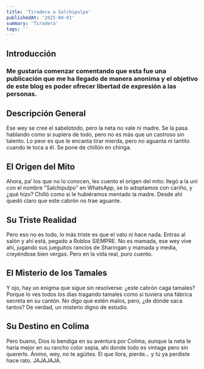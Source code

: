 ```yaml
---
title: 'Tiradera a Salchipulpo'
publishedAt: '2025-04-01'
summary: 'Tiradera'
tags: ''
---
```


## Introducción

### Me gustaria comenzar comentando que esta fue una publicación que me ha llegado de manera anonima y el objetivo de este blog es poder ofrecer libertad de expresión a las personas.

## Descripción General

Ese wey se cree el sabelotodo, pero la neta no vale ni madre. Se la pasa hablando como si supiera de todo, pero no es más que un castroso sin talento. Lo peor es que le encanta tirar mierda, pero no aguanta ni tantito cuando le toca a él. Se pone de chillón en chinga.

## El Origen del Mito

Ahora, pa’ los que no lo conocen, les cuento el origen del mito: llegó a la uni con el nombre "Salchipulpo" en WhatsApp, se lo adoptamos con cariño, y ¿qué hizo? Chilló como si le hubiéramos mentado la madre. Desde ahí quedó claro que este cabrón no trae aguante.

## Su Triste Realidad

Pero eso no es todo, lo más triste es que el vato ni hace nada. Entras al salón y ahí está, pegado a Roblox SIEMPRE. No es mamada, ese wey vive ahí, jugando sus jueguitos rancios de Sharingan y mamada y media, creyéndose bien vergas. Pero en la vida real, puro cuento.

## El Misterio de los Tamales

Y ojo, hay un enigma que sigue sin resolverse: ¿este cabrón caga tamales? Porque lo ves todos los días tragando tamales como si tuviera una fábrica secreta en su cantón. No digo que estén malos, pero, ¿de dónde saca tantos? De verdad, un misterio digno de estudio.

## Su Destino en Colima

Pero bueno, Dios lo bendiga en su aventura por Colima, aunque la neta le haría mejor en su rancho color sepia, ahí donde todo es vintage pero sin quererlo. Ánimo, wey, no te agüites. El que llora, pierde… y tú ya perdiste hace rato. JAJAJAJA.
